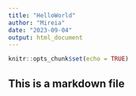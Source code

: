 ```yaml
---
title: "HelloWorld"
author: "Mireia"
date: "2023-09-04"
output: html_document
---
```


```r
knitr::opts_chunk$set(echo = TRUE)
```

## This is a markdown file
